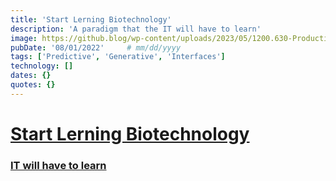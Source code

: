 ```yaml
---
title: 'Start Lerning Biotechnology'
description: 'A paradigm that the IT will have to learn'
image: https://github.blog/wp-content/uploads/2023/05/1200.630-Productivity-wLogo@2x.png?resize=1600%2C850
pubDate: '08/01/2022'     # mm/dd/yyyy
tags: ['Predictive', 'Generative', 'Interfaces']
technology: []
dates: {}
quotes: {}
---
```


# [Start Lerning Biotechnology](#start-lerning-biotechnology)
### [IT will have to learn](#it-will-have-to-learn)

<br/>

